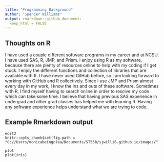 ```yaml
---
title: "Programming Background"
author: "Spencer Williams"
output: rmarkdown::github_document:
  keep_html = FALSE
---
```


## Thoughts on R

I have used a couple different software programs in my career and at NCSU. I have used SAS, R, JMP, and Prism. I enjoy using R as my software, because there are plenty of resources online to help with my coding if I get stuck. I enjoy the different functions and collection of libraries that are available with R. I have never used GitHub before, so I am looking forward to working with GitHub and R collectively. Since I use JMP and Prism almost every day in my work, I know the ins and outs of these software. Sometimes with R, I find myself having to search online in order to resolve my code which can take some time. I believe that having previous SAS experience in undergrad and other grad classes has helped me with learning R. Having any software experience helps understand what we are trying to code.

## Example Rmarkdown output
```
{edit2, echo = FALSE}
knitr::opts_chunk$set(fig.path = "C://Users/monicabeingolea/Documents/ST558/sjwilli6.github.io/images/")
```

```
{plot, echo = TRUE}
plot(iris)
```

